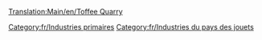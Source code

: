 [[Translation:Main/en/Toffee Quarry]]{{en/-}}
{{Template:Industries/Fr
|image=ToffeeQuarry.png
|nom=Carrière de caramel
|climats=[[Main/en/Climat/Fr#Pays des jouets|Pays des jouets]]
|accepte=Rien
|produit=[[Main/fr/Caramel|Caramel]]
|notes=Absent des autres [[Main/fr/Climat|climats]].
}}

[[Category:fr/Industries primaires]]
[[Category:fr/Industries du pays des jouets]]
